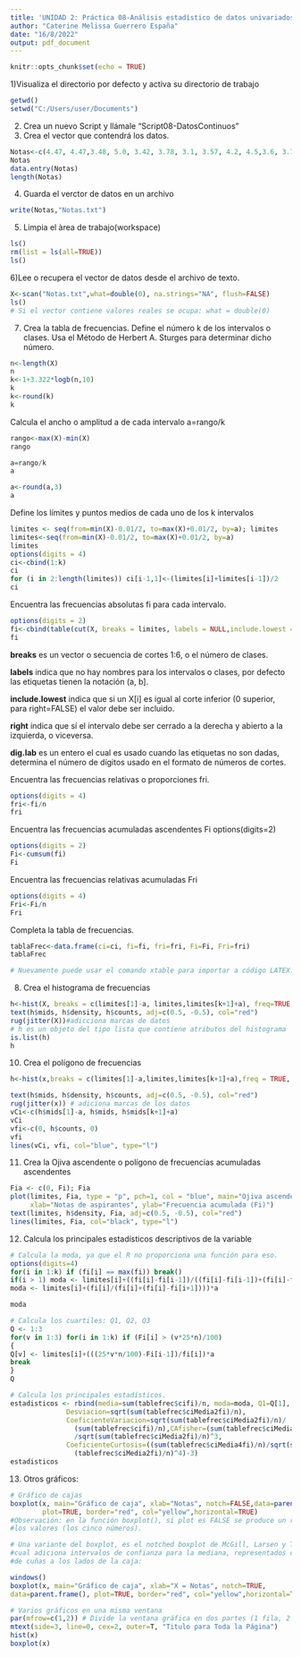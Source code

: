 ```yaml
---
title: 'UNIDAD 2: Práctica 08-Análisis estadístico de datos univariados continuos  en R'
author: "Caterine Melissa Guerrero España"
date: "16/8/2022"
output: pdf_document
---
```


```r
knitr::opts_chunk$set(echo = TRUE)
```

1)Visualiza el directorio por defecto y activa su directorio de trabajo

```r
getwd()
setwd("C:/Users/user/Documents")
```

2)  Crea un nuevo Script y llámale "Script08-DatosContinuos"
3)  Crea el vector que contendrá los datos.

```r
Notas<-c(4.47, 4.47,3.48, 5.0, 3.42, 3.78, 3.1, 3.57, 4.2, 4.5,3.6, 3.75, 4.5, 2.85, 3.7, 4.2, 3.2, 4.05, 4.9, 5.1, 5.3, 4.16, 4.56, 3.54, 3.5, 5.2, 4.71, 3.7, 4.78, 4.14, 4.14 ,4.8, 4.1, 3.83, 3.6, 2.98, 4.32, 5.1, 4.3, 3.9, 3.96, 3.54, 4.8, 4.3, 3.39, 4.47, 3.19, 3.75, 3.1, 4.7, 3.69, 3.3, 2.85, 5.25, 4.68,4.04, 4.44, 5.43, 3.04, 2.95)
Notas
data.entry(Notas)
length(Notas)

```

4)  Guarda el verctor de datos en un archivo

```r
write(Notas,"Notas.txt")
```

5)  Limpia el àrea de trabajo(workspace)

```r
ls()
rm(list = ls(all=TRUE))
ls()
```

6)Lee o recupera el vector de datos desde el archivo de texto.

```r
X<-scan("Notas.txt",what=double(0), na.strings="NA", flush=FALSE)
ls()
# Si el vector contiene valores reales se ocupa: what = double(0)
```

7)  Crea la tabla de frecuencias. Define el número k de los intervalos o clases. Usa el Método de Herbert A. Sturges para determinar dicho número.

```r
n<-length(X)
n
k<-1+3.322*logb(n,10)
k
k<-round(k)
k
```

Calcula el ancho o amplitud a de cada intervalo a=rango/k

```r
rango<-max(X)-min(X)
rango

a=rango/k
a

a<-round(a,3)
a

```

Define los límites y puntos medios de cada uno de los k intervalos

```r
limites <- seq(from=min(X)-0.01/2, to=max(X)+0.01/2, by=a); limites
limites<-seq(from=min(X)-0.01/2, to=max(X)+0.01/2, by=a)
limites
options(digits = 4)
ci<-cbind(1:k)
ci
for (i in 2:length(limites)) ci[i-1,1]<-(limites[i]+limites[i-1])/2
ci
```

Encuentra las frecuencias absolutas fi para cada intervalo.

```r
options(digits = 2)
fi<-cbind(table(cut(X, breaks = limites, labels = NULL,include.lowest = FALSE,right = FALSE,dig.lab = 4)))
fi

```

**breaks** es un vector o secuencia de cortes 1:6, o el número de clases.

**labels** indica que no hay nombres para los intervalos o clases, por defecto las etiquetas tienen la notación (a, b].

**include.lowest** indica que si un X[i] es igual al corte inferior (0 superior, para right=FALSE) el valor debe ser incluido.

**right** indica que sí el intervalo debe ser cerrado a la derecha y abierto a la izquierda, o viceversa.

**dig.lab** es un entero el cual es usado cuando las etiquetas no son dadas, determina el número de dígitos usado en el formato de números de cortes.

Encuentra las frecuencias relativas o proporciones fri.

```r
options(digits = 4)
fri<-fi/n
fri
```

Encuentra las frecuencias acumuladas ascendentes Fi
options(digits=2)

```r
options(digits = 2)
Fi<-cumsum(fi)
Fi

```

Encuentra las frecuencias relativas acumuladas Fri

```r
options(digits = 4)
Fri<-Fi/n
Fri
```

Completa la tabla de frecuencias.

```r
tablaFrec<-data.frame(ci=ci, fi=fi, fri=fri, Fi=Fi, Fri=fri)
tablaFrec

# Nuevamente puede usar el comando xtable para importar a código LATEX.
```

8) Crea el histograma de frecuencias

```r
h<-hist(X, breaks = c(limites[1]-a, limites,limites[k+1]+a), freq=TRUE, probability=FALSE, include.lowest = FALSE, right = TRUE, main = "Histograma de frecuencias", col = "lightyellow", lty=1, border = "purple",xlab = "Notas de aspirantes", ylab = "Frecuencia (fi)", axes = TRUE, labels = FALSE)
text(h$mids, h$density, h$counts, adj=c(0.5, -0.5), col="red")
rug(jitter(X))#adicciona marcas de datos
# h es un objeto del tipo lista que contiene atributos del histograma
is.list(h)
h

```

10) Crea el polígono de frecuencias
```r
h<-hist(x,breaks = c(limites[1]-a,limites,limites[k+1]+a),freq = TRUE, probality=FALSE,include.lowest = FALSE,right = TRUE, main = "Polínomio de frecuencias",col = "lightyellow", lty=1, border = "purple",xlab = "Notas de aspirantes", ylab="Frecuencia (fi)", axes=TRUE, labels=FALSE)

text(h$mids, h$density, h$counts, adj=c(0.5, -0.5), col="red")
rug(jitter(x)) # adiciona marcas de los datos
vCi<-c(h$mids[1]-a, h$mids, h$mids[k+1]+a)
vCi
vfi<-c(0, h$counts, 0)
vfi
lines(vCi, vfi, col="blue", type="l") 
```
11) Crea la Ojiva ascendente o polígono de frecuencias acumuladas ascendentes
```r
Fia <- c(0, Fi); Fia
plot(limites, Fia, type = "p", pch=1, col = "blue", main="Ojiva ascendente",
     xlab="Notas de aspirantes", ylab="Frecuencia acumulada (Fi)")
text(limites, h$density, Fia, adj=c(0.5, -0.5), col="red")
lines(limites, Fia, col="black", type="l")
```

12) Calcula los principales estadísticos descriptivos de la variable
```r
# Calcula la moda, ya que el R no proporciona una función para eso.
options(digits=4)
for(i in 1:k) if (fi[i] == max(fi)) break()
if(i > 1) moda <- limites[i]+((fi[i]-fi[i-1])/((fi[i]-fi[i-1])+(fi[i]-fi[i+1]) ))*a else 
moda <- limites[i]+(fi[i]/(fi[i]+(fi[i]-fi[i+1])))*a

moda

# Calcula los cuartiles: Q1, Q2, Q3
Q <- 1:3
for(v in 1:3) for(i in 1:k) if (Fi[i] > (v*25*n)/100)
{
Q[v] <- limites[i]+(((25*v*n/100)-Fi[i-1])/fi[i])*a
break
}
Q

# Calcula los principales estadísticos.
estadisticos <- rbind(media=sum(tablefrec$cifi)/n, moda=moda, Q1=Q[1], Q2=Q[2], Q3=Q[3],rango=max(x)-min(x),varianza=sum(tablefrec$ciMedia2fi)/n,
              Desviacion=sqrt(sum(tablefrec$ciMedia2fi)/n),
              CoeficienteVariacion=sqrt(sum(tablefrec$ciMedia2fi)/n)/
                (sum(tablefrec$cifi)/n),CAfisher=(sum(tablefrec$ciMedia3fi)/n)
                /sqrt(sum(tablefrec$ciMedia2fi)/n)^3,
              CoeficienteCurtosis=((sum(tablefrec$ciMedia4fi)/n)/sqrt(sum
                (tablefrec$ciMedia2fi)/n)^4)-3)
estadisticos
```

13) Otros gráficos:
```r
# Gráfico de cajas
boxplot(x, main="Gráfico de caja", xlab="Notas", notch=FALSE,data=parent.frame(), 
        plot=TRUE, border="red", col="yellow",horizontal=TRUE)
#Observación: en la función boxplot(), sí plot es FALSE se produce un resumen de 
#los valores (los cinco números).

# Una variante del boxplot, es el notched boxplot de McGill, Larsen y Tukey, el 
#cual adiciona intervalos de confianza para la mediana, representados con un par 
#de cuñas a los lados de la caja:

windows()
boxplot(x, main="Gráfico de caja", xlab="X = Notas", notch=TRUE,
data=parent.frame(), plot=TRUE, border="red", col="yellow",horizontal=TRUE)

# Varios gráficos en una misma ventana
par(mfrow=c(1,2)) # Divide la ventana gráfica en dos partes (1 fila, 2 columnas)
mtext(side=3, line=0, cex=2, outer=T, "Titulo para Toda la Página")
hist(x)
boxplot(x)
```

